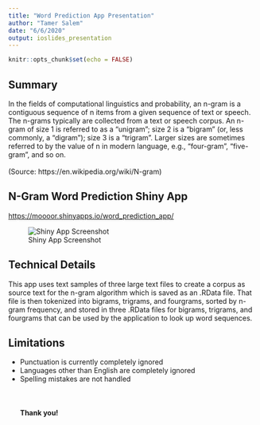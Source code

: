 ```yaml
---
title: "Word Prediction App Presentation"
author: "Tamer Salem"
date: "6/6/2020"
output: ioslides_presentation
---
```


```r
knitr::opts_chunk$set(echo = FALSE)
```

## Summary

In the fields of computational linguistics and probability, an n-gram is a contiguous sequence of n items from a given sequence of text or speech. The n-grams typically are collected from a text or speech corpus. An n-gram of size 1 is referred to as a "unigram"; size 2 is a "bigram" (or, less commonly, a "digram"); size 3 is a "trigram". Larger sizes are sometimes referred to by the value of n in modern language, e.g., "four-gram", "five-gram", and so on.<br/><br/>
(Source: https://en.wikipedia.org/wiki/N-gram)  

## N-Gram Word Prediction Shiny App 

<https://moooor.shinyapps.io/word_prediction_app/>

![Shiny App Screenshot](Shiny_app.JPG)

## Technical Details

This app uses text samples of three large text files to create a corpus as source text for the n-gram algorithm which is saved as an .RData file. That file is then tokenized into bigrams, trigrams, and fourgrams, sorted by n-gram frequency, and stored in three .RData files for bigrams, trigrams, and fourgrams that can be used by the application to look up word sequences.

## Limitations

* Punctuation is currently completely ignored 
* Languages other than English are completely ignored
* Spelling mistakes are not handled<br/><br/><br/><br/>
**Thank you!**
